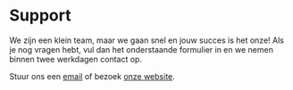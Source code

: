 # Support

We zijn een klein team, maar we gaan snel en jouw succes is het onze! 
Als je nog vragen hebt, vul dan het onderstaande formulier in en we nemen binnen twee werkdagen contact op. 


<SupportForm />

Stuur ons een [email](mailto:support@alkem.io) of bezoek [onze website](https://welcome.alkem.io/contact).
